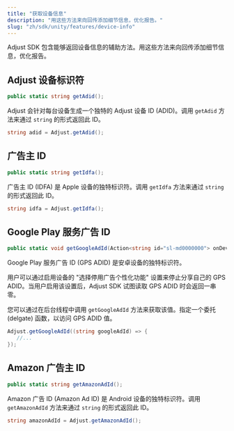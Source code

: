 ```yaml
---
title: "获取设备信息"
description: "用这些方法来向回传添加细节信息，优化报告。"
slug: "zh/sdk/unity/features/device-info"
---
```


Adjust SDK 包含能够返回设备信息的辅助方法。用这些方法来向回传添加细节信息，优化报告。

## Adjust 设备标识符

```cs
public static string getAdid();
```

Adjust 会针对每台设备生成一个独特的 Adjust 设备 ID \(ADID\)。调用 `getAdid` 方法来通过 `string` 的形式返回此 ID。

```cs
string adid = Adjust.getAdid();
```

## 广告主 ID

```cs
public static string getIdfa();
```

广告主 ID \(IDFA\) 是 Apple 设备的独特标识符。调用 `getIdfa` 方法来通过 `string` 的形式返回此 ID。

```cs
string idfa = Adjust.getIdfa();
```

## Google Play 服务广告 ID

```cs
public static void getGoogleAdId(Action<string id="sl-md0000000"> onDeviceIdsRead);
```

Google Play 服务广告 ID \(GPS ADID\) 是安卓设备的独特标识符。

用户可以通过启用设备的 "选择停用广告个性化功能" 设置来停止分享自己的 GPS ADID。当用户启用该设置后，Adjust SDK 试图读取 GPS ADID 时会返回一串零。

您可以通过在后台线程中调用 `getGoogleAdId` 方法来获取该值。指定一个委托 \(delgate\) 函数，以访问 GPS ADID 值。

```cs
Adjust.getGoogleAdId((string googleAdId) => {
   //...
});
```

## Amazon 广告主 ID

```cs
public static string getAmazonAdId();
```

Amazon 广告 ID \(Amazon Ad ID\) 是 Android 设备的独特标识符。调用 `getAmazonAdId` 方法来通过 `string` 的形式返回此 ID。

```cs
string amazonAdId = Adjust.getAmazonAdId();
```
